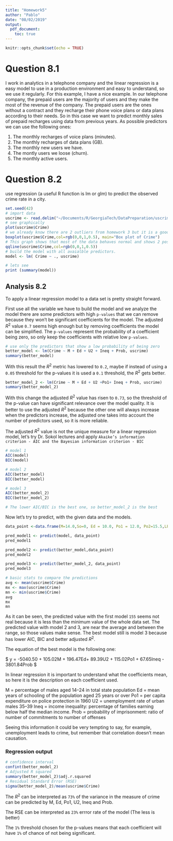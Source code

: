 ```yaml
---
title: "Homework5"
author: "Pablo"
date: "08/02/2019"
output:
  pdf_document:
    toc: true
---
```


```r
knitr::opts_chunk$set(echo = TRUE)
```

# Question 8.1

I work in analytics in a telephone company and the linear regression is a easy model to use in a production environment and easy to understand, so we use it regularly. For this example, I have a nice example. In our telephone company, the prepaid users are the majority of users and they make the most of the revenue of the company. The prepaid users are the ones without a contract and they recharge their phone voice plans or data plans according to their needs. So in this case we want to predict monthly sales of prepaid recharges using data from previous years. As possible predictors we can use the following ones:

1. The monthly recharges of voice plans (minutes).
2. The monthly recharges of data plans (GB).
3. The monthly new users we have.
4. The montly users we loose (churn).
5. The monthly active users.

# Question 8.2

use regression (a useful R function is lm or glm) to predict the observed crime rate in a city.

```r
set.seed(42)
# import data
uscrime <- read.delim("~/Documents/R/GeorgiaTech/DataPreparation/uscrime.txt")
# see graphically
plot(uscrime$Crime)
# we already know there are 2 outliers from homework 3 but it is a good practice to check for it.
boxplot(uscrime$Crime,col=rgb(0,0,1,0.5), main="Box plot of Crime")
# This graph shows that most of the data behaves normal and shows 2 possible outliers.
qqline(uscrime$Crime,col=rgb(0,0,1,0.5))
# build the model with all avaialble predictors.
model <- lm( Crime ~ ., uscrime)

# lets see 
print (summary(model))
```

## Analysis 8.2

To apply a linear regression model to a data set is pretty straight forward.

First use all the variable we have to build the model and we analyze the model there are some predictors with high `p-values` that we can remove because they won't be significant coefficients for the model. The adjusted $R^2$ value `0.7` seems high enough but by removing coefficients the model can be simplified. The `p-values` represent the probability of a coefficient being zero, so only keep the coefficients with relative low `p-values`.

```r
# use only the predictors that show a low probability of being zero
better_model <- lm(Crime ~ M + Ed + U2 + Ineq + Prob, uscrime) 
summary(better_model)

```


With this result the $R^2$ metric has lowered to `0.2`, maybe if instead of using a `0.05` threshold for the p-values it is used a `0.1` threshold, the $R^2$ gets better.


```r
better_model_2 <- lm(Crime ~ M + Ed + U2 +Po1+ Ineq + Prob, uscrime) 
summary(better_model_2)
```

With this change the adjusted $R^2$ value has risen to `0.73`, so the threshold of the p-value can have significant relevance over the model quality. It is better to use the adjusted $R^2$ because the other one will always increase when the predictors increase, the adjusted one takes into account the number of predictors used, so it is more reliable.

The adjusted $R^2$ value is not the unique measure for a linear regression model, let's try Dr. Sokol lectures and apply `Akaike’s information criterion - AIC and the Bayesian information criterion - BIC`

```r
# model 1
AIC(model)
BIC(model)

# model 2
AIC(better_model)
BIC(better_model)

# model 3
AIC(better_model_2)
BIC(better_model_2)

# The lower AIC/BIC is the best one, so better_model_2 is the best
```


Now let's try to predict, with the given data and the models.

```r
data_point <-data.frame(M=14.0,So=0, Ed = 10.0, Po1 = 12.0, Po2=15.5,LF = 0.640, M.F=94.0, Pop = 150, NW=1.1, U1 = 0.120, U2=3.6, Wealth = 3200, Ineq = 20.1, Prob = 0.040,Time=39.0)

pred_model1 <- predict(model, data_point)
pred_model1

pred_model2 <- predict(better_model,data_point)
pred_model2

pred_model3 <- predict(better_model_2, data_point)
pred_model3

# basic stats to compare the predictions
avg <- mean(uscrime$Crime)
mx <- max(uscrime$Crime)
mn <- min(uscrime$Crime)
avg
mx
mn
```


As it can be seen, the predicted value with the first model `155` seems not real because it is less than the minimum value of the whole data set. The predicted value with model 2 and 3, are near the average and between the range, so those values make sense. The best model still is model 3 because has lower AIC, BIC and better adjusted $R^2$.

The equation of the best model is the following one:

$ y = -5040.50 + 105.02M + 196.47Ed+ 89.39U2 + 115.02Po1 + 67.65Ineq - 3801.84Prob $


In linear regression it is important to understand what the coefficients mean, so here it is the description on each coefficient used.

M = 	percentage of males aged 14–24 in total state population
Ed = 	mean years of schooling of the population aged 25 years or over
Po1 = per capita expenditure on police protection in 1960
U2 = unemployment rate of urban males 35–39
Ineq = 	income inequality: percentage of families earning below half the median income.
Prob = 	probability of imprisonment: ratio of number of commitments to number of offenses

Seeing this information it could be very tempting to say, for example, unemployment leads to crime, but remember that correlation doesn't mean causation.

### Regression output


```r
# confidence interval
confint(better_model_2)
# Adjusted R squared
summary(better_model_2)$adj.r.squared
# Residual Standard Error (RSE)
sigma(better_model_2)/mean(uscrime$Crime)
```

The $R^2$ can be interpreted as `73%` of the variance in the measure of crime can be predicted by M, Ed, Po1, U2, Ineq and Prob.

The RSE can be interpreted as `23%` errror rate of the model (The less is better)

The `1%` threshold chosen for the p-values means that each coefficient will have `1%` of chance of not being significant.

